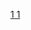 {{Navbox
| name = 氢化合物
| state = <includeonly>{{{state|collapsed}}}</includeonly>
| title = [[氢]]化合物
| listclass = hlist

| group1 = 非金属含氧酸
| list1 = 
* [[偏硼酸|HBO<sub>2</sub>]]
* [[硼酸|H<sub>3</sub>BO<sub>3</sub>]]
* [[碳酸|H<sub>2</sub>CO<sub>3</sub>]]
* [[硅酸|H<sub>2</sub>SiO<sub>3</sub>]]
* [[原硅酸|H<sub>4</sub>SiO<sub>4</sub>]]
* [[次硝酸|HNO]]
* [[过氧亚硝酸|HOONO]]
* [[硝酸|HNO<sub>3</sub>]]
* [[过硝酸|HNO<sub>4</sub>]]
* [[连二次硝酸|H<sub>2</sub>N<sub>2</sub>O<sub>2</sub>]]
* [[原硝酸|H<sub>3</sub>NO<sub>4</sub>]]
* [[次磷酸|H<sub>3</sub>PO<sub>2</sub>]]
* [[亞磷酸|H<sub>3</sub>PO<sub>3</sub>]]
* [[连二磷酸|H<sub>4</sub>P<sub>2</sub>O<sub>6</sub>]]
* [[磷酸|H<sub>3</sub>PO<sub>4</sub>]]
* [[焦磷酸|H<sub>4</sub>P<sub>2</sub>O<sub>7</sub>]]
* [[三聚磷酸|H<sub>5</sub>P<sub>3</sub>O<sub>10</sub>]]
* [[亚砷酸|H<sub>3</sub>AsO<sub>3</sub>]]
* [[砷酸|H<sub>3</sub>AsO<sub>4</sub>]]
* [[次硫酸|H<sub>2</sub>SO<sub>2</sub>]]
* [[亚硫酸|H<sub>2</sub>SO<sub>3</sub>]]
* [[硫酸|H<sub>2</sub>SO<sub>4</sub>]]
* [[过一硫酸|H<sub>2</sub>SO<sub>5</sub>]]
* [[硫代硫酸|H<sub>2</sub>S<sub>2</sub>O<sub>3</sub>]]
* [[焦亚硫酸|H<sub>2</sub>S<sub>2</sub>O<sub>5</sub>]]
* [[连二硫酸|H<sub>2</sub>S<sub>2</sub>O<sub>6</sub>]]
* [[焦硫酸|H<sub>2</sub>S<sub>2</sub>O<sub>7</sub>]]
* [[过二硫酸|H<sub>2</sub>S<sub>2</sub>O<sub>8</sub>]]
* [[亚硒酸|H<sub>2</sub>SeO<sub>3</sub>]]
* [[硒酸|H<sub>2</sub>SeO<sub>4</sub>]]
* [[亚碲酸|H<sub>2</sub>TeO<sub>3</sub>]]
* [[碲酸|H<sub>6</sub>TeO<sub>6</sub>]]
* [[次氟酸|HFO]]
* [[次氯酸|HClO]]
* [[亚氯酸|HClO<sub>2</sub>]]
* [[氯酸|HClO<sub>3</sub>]]
* [[高氯酸|HClO<sub>4</sub>]]
* [[次溴酸|HBrO]]
* [[亚溴酸|HBrO<sub>2</sub>]]
* [[溴酸|HBrO<sub>3</sub>]]
* [[高溴酸|HBrO<sub>4</sub>]]
* [[次碘酸|HIO]]
* [[亚碘酸|HIO<sub>2</sub>]]
* [[碘酸|HIO<sub>3</sub>]]
* [[偏高碘酸|HIO<sub>4</sub>]]
* [[高碘酸|H<sub>5</sub>IO<sub>6</sub>]]
* [[氙酸|H<sub>2</sub>XeO<sub>4</sub>]]
* [[高氙酸|H<sub>4</sub>XeO<sub>6</sub>]]

| group2 = 金属含氧酸
| list2 = 
* [[铬酸|H<sub>2</sub>CrO<sub>4</sub>]]
* [[重铬酸|H<sub>2</sub>Cr<sub>2</sub>O<sub>7</sub>]]
* [[高锰酸|HMnO<sub>4</sub>]]
* [[钼酸|H<sub>2</sub>MoO<sub>4</sub>]]
* [[高锝酸|HTcO<sub>4</sub>]]
* [[錫酸|H<sub>2</sub>SnO<sub>3</sub>]]
* [[氫氧化錫|H<sub>4</sub>SnO<sub>4</sub>]]
* [[偏钛酸|H<sub>2</sub>TiO<sub>3</sub>]]
* [[钛酸|H<sub>4</sub>TiO<sub>4</sub>]]
* [[钨酸|H<sub>2</sub>WO<sub>4</sub>]]

| group3 = 配合物酸
| list3 = 
* [[氟硼酸|H[BF<sub>4</sub>]]]
* [[氟硅酸|H<sub>2</sub>[SiF<sub>6</sub>]]]
* [[六氟磷酸|H[PF<sub>6</sub>]]]
* [[氟锑酸|H[SbF<sub>6</sub>]]]
* [[氯鉑酸|H<sub>2</sub>[PtCl<sub>6</sub>]]]
* [[氯金酸|H[AuCl<sub>4</sub>]]]
* [[溴金酸|H[AuBr<sub>4</sub>]]]

| group4 = 其他酸
| list4 = 
* [[亚硝基硫酸|HNO<sub>5</sub>S]]
* [[氨基磺酸|H<sub>3</sub>NSO<sub>3</sub>]]
* [[氟磺酸|HSO<sub>3</sub>F]]
* [[氯磺酸|HSO<sub>3</sub>Cl]]
* [[溴磺酸|HBrO<sub>3</sub>S]]
* [[硫代碳酸|H<sub>2</sub>CS<sub>3</sub>]]
* [[硒代碳酸|H<sub>2</sub>CSe<sub>3</sub>]]

| group5 = [[氮族元素的氫化物]]
| list5 = 
* [[氨|NH<sub>3</sub>]]
* [[肼|N<sub>2</sub>H<sub>4</sub>]]
* [[磷化氢|PH<sub>3</sub>]]
* [[二磷烷|P<sub>2</sub>H<sub>4</sub>]]
* [[砷化氢|AsH<sub>3</sub>]]
* [[锑化氢|SbH<sub>3</sub>]]
* [[铋化氢|BiH<sub>3</sub>]]

| group6 = [[氧族元素的氢化物]]
| list6 = 
* [[水的性質|H<sub>2</sub>O]]
* [[过氧化氢|H<sub>2</sub>O<sub>2</sub>]]
* {{化學式|H|2|O|3|link=过三氧化氢}}
* [[超氧化氢|HO<sub>2</sub>]]
* [[硫氧化氫|H<sub>2</sub>SO]]
* [[硫化氢|H<sub>2</sub>S]]
* [[二硫化氫|H<sub>2</sub>S<sub>2</sub>]]
* [[二硫化一氢|HS<sub>2</sub>]]
* [[硒化氢|H<sub>2</sub>Se]]
* [[碲化氢|H<sub>2</sub>Te]]
* [[钋化氢|H<sub>2</sub>Po]]

| group7 = [[卤素]]/[[拟卤素]]氢化合物
| list7 = 
* [[氟化氢|HF]]
* [[氯化氢|HCl]]
* [[溴化氢|HBr]]
* [[碘化氢|HI]]
* [[砹化氢|HAt]]
* [[氰化氢|HCN]]
* [[异氢氰酸|HNC]]
* [[氰酸|HOCN]]
* [[异氰酸|HNCO]]
* [[硫氰酸|HSCN]]
* [[雷酸|HCNO]]
* [[磷杂乙炔|HCP]]
* [[疊氮酸|HN<sub>3</sub>]]

| group8 = 稀有气体化合物
| list8 = 
* [[氟氩化氢|HArF]]

}}<noinclude>

[[Category:氢化合物| ]]
[[Category:化学品模板|1 1]]
</noinclude>